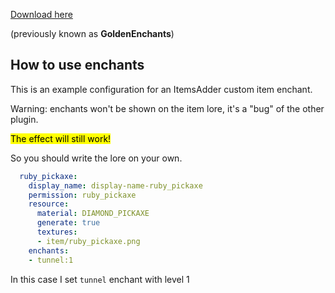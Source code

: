 
[Download here](https://www.spigotmc.org/resources/goldenenchants-%E2%80%A2-more-vanilla-like-enchantments-1-14-1-16.61693/)

(previously known as **GoldenEnchants**)

## How to use enchants

This is an example configuration for an ItemsAdder custom item enchant.


<Warning>
Warning: enchants won't be shown on the item lore, it's a "bug" of the other plugin.

<mark>The effect will still work!</mark>

So you should write the lore on your own.
</Warning>


```yaml
  ruby_pickaxe:
    display_name: display-name-ruby_pickaxe
    permission: ruby_pickaxe
    resource:
      material: DIAMOND_PICKAXE
      generate: true
      textures:
      - item/ruby_pickaxe.png
    enchants:
    - tunnel:1
```

In this case I set `tunnel` enchant with level 1